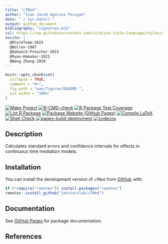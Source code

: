 ```yaml
---
title: "cTMed"
author: "Ivan Jacob Agaloos Pesigan"
date: "`r Sys.Date()`"
output: github_document
bibliography: "vignettes.bib"
csl: https://raw.githubusercontent.com/citation-style-language/styles/master/apa.csl
nocite: |
  @RCoreTeam-2023
  @Bollen-1987
  @Deboeck-Preacher-2015
  @Ryan-Hamaker-2021
  @Wang-Zhang-2020
---
```


<!-- README.md is generated from README.Rmd. Please edit that file -->

```r
knitr::opts_chunk$set(
  collapse = TRUE,
  comment = "#>",
  fig.path = "man/figures/README-",
  out.width = "100%"
)
```

<!-- badges: start -->
[![Make Project](https://github.com/jeksterslab/cTMed/actions/workflows/make.yml/badge.svg)](https://github.com/jeksterslab/cTMed/actions/workflows/make.yml)
[![R-CMD-check](https://github.com/jeksterslab/cTMed/actions/workflows/check-full.yml/badge.svg)](https://github.com/jeksterslab/cTMed/actions/workflows/check-full.yml)
[![R Package Test Coverage](https://github.com/jeksterslab/cTMed/actions/workflows/test-coverage.yml/badge.svg)](https://github.com/jeksterslab/cTMed/actions/workflows/test-coverage.yml)
[![Lint R Package](https://github.com/jeksterslab/cTMed/actions/workflows/lint.yml/badge.svg)](https://github.com/jeksterslab/cTMed/actions/workflows/lint.yml)
[![Package Website (GitHub Pages)](https://github.com/jeksterslab/cTMed/actions/workflows/pkgdown-gh-pages.yml/badge.svg)](https://github.com/jeksterslab/cTMed/actions/workflows/pkgdown-gh-pages.yml)
[![Compile LaTeX](https://github.com/jeksterslab/cTMed/actions/workflows/latex.yml/badge.svg)](https://github.com/jeksterslab/cTMed/actions/workflows/latex.yml)
[![Shell Check](https://github.com/jeksterslab/cTMed/actions/workflows/shellcheck.yml/badge.svg)](https://github.com/jeksterslab/cTMed/actions/workflows/shellcheck.yml)
[![pages-build-deployment](https://github.com/jeksterslab/cTMed/actions/workflows/pages/pages-build-deployment/badge.svg)](https://github.com/jeksterslab/cTMed/actions/workflows/pages/pages-build-deployment)
[![codecov](https://codecov.io/gh/jeksterslab/cTMed/branch/main/graph/badge.svg?token=KVLUET3DJ6)](https://codecov.io/gh/jeksterslab/cTMed)
<!-- badges: end -->

## Description

Calculates standard errors and confidence intervals for effects in continuous time mediation models.

## Installation

You can install the development version of `cTMed` from
[GitHub](https://github.com/jeksterslab/cTMed) with:

```r
if (!require("remotes")) install.packages("remotes")
remotes::install_github("jeksterslab/cTMed")
```

## Documentation

See
[GitHub Pages](https://jeksterslab.github.io/cTMed/index.html)
for package documentation.

## References
